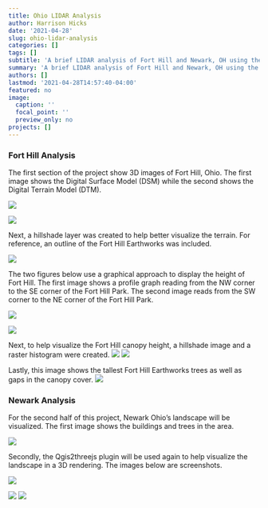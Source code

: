 ```yaml
---
title: Ohio LIDAR Analysis
author: Harrison Hicks
date: '2021-04-28'
slug: ohio-lidar-analysis
categories: []
tags: []
subtitle: 'A brief LIDAR analysis of Fort Hill and Newark, OH using the Qgis2threejs pluggin, DEM layers, and Hillshade styling., '
summary: 'A brief LIDAR analysis of Fort Hill and Newark, OH using the Qgis2threejs pluggin, DEM layers, and Hillshade styling.'
authors: []
lastmod: '2021-04-28T14:57:40-04:00'
featured: no
image:
  caption: ''
  focal_point: ''
  preview_only: no
projects: []
---
```


### Fort Hill Analysis

The first section of the project show 3D images of Fort Hill, Ohio. The first image shows the Digital Surface Model (DSM) while the second shows the Digital Terrain Model (DTM).

![](Screen Shot 2021-04-28 at 2.55.40 PM copy.png)

![](Screen Shot 2021-04-28 at 2.55.26 PM copy.png)

Next, a hillshade layer was created to help better visualize the terrain. For reference, an outline of the Fort Hill Earthworks was included.

![](Fort Hill Hillshade copy.jpg)

The two figures below use a graphical approach to display the height of Fort Hill. The first image shows a profile graph reading from the NW corner to the SE corner of the Fort Hill Park. The second image reads from the SW corner to the NE corner of the Fort Hill Park.

![](ProfileGraphNWSE2 copy.png)


![](ProfileGraphSWNE copy.png)

Next, to help visualize the Fort Hill canopy height, a hillshade image and a raster histogram were created.
![](Fort Hill Trees copy.jpg)
![](CanopyHisto copy.jpg)

Lastly, this image shows the tallest Fort Hill Earthworks trees as well as gaps in the canopy cover.
![](Fort Hill Trees copy.jpg)





### Newark Analysis

For the second half of this project, Newark Ohio's landscape will be visualized. The first image shows the buildings and trees in the area.

![](Newark Urban Treescape copy.jpg)

Secondly, the Qgis2threejs plugin will be used again to help visualize the landscape in a 3D rendering. The images below are screenshots.

![](Screen Shot 2021-04-28 at 2.45.33 PM copy.png)

![](Screen Shot 2021-04-28 at 2.46.16 PM copy.png)
![](Screen Shot 2021-04-28 at 2.46.46 PM copy.png)